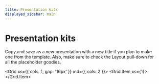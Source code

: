 ```yaml
---
title: Presentation kits
displayed_sidebar: main
---
```



# Presentation kits

Copy and save as a new presentation with a new title if you plan to make one from the template. Also, make sure to check the Layout pull-down for all the placeholder goodies.


<Grid xs={{ cols: 1, gap: '16px' }} md={{ cols: 2 }}>
    <Grid.Item xs={1}>
        <ExternalResourceCard
            previewSrc="/Presentation-kit-slide1.png"
            title="Codex Presentation Template MAKE A COPY"
            description="docs.google.com"
            href="https://docs.google.com/presentation/d/1S8QlrBNOm5GxtJJR1re_bwa9vqMv1BRVkniymaRSrIc/edit?usp=sharing"
            logoSrc="/icons/google-slides.svg"
        />
    </Grid.Item>
</Grid>
